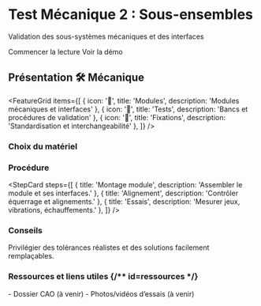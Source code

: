 
<div className="section-banner-mecanique">
  <div className="container">
    <h1 className="banner-title">Test Mécanique 2 : Sous-ensembles</h1>
    <p className="banner-description">Validation des sous-systèmes mécaniques et des interfaces</p>
    <div className="banner-actions">
      <Link className="button button--primary" to="#presentation">Commencer la lecture</Link>
      <Link className="button button--secondary" to="#ressources">Voir la démo</Link>
    </div>
  </div>
  <div className="section-accent-mecanique" />
</div>

## Présentation <span className="badge-sticker badge-mecanique">🛠️ Mécanique</span>

<FeatureGrid
  items={[
    { icon: '🧱', title: 'Modules', description: 'Modules mécaniques et interfaces' },
    { icon: '🧪', title: 'Tests', description: 'Bancs et procédures de validation' },
    { icon: '🧷', title: 'Fixations', description: 'Standardisation et interchangeabilité' },
  ]}
/>

### Choix du matériel
<Table
  headers={["Élément", "Référence", "Rôle"]}
  data={[
    ["Support moteur", "Alu 2 mm", "Rigidité et dissipation"],
    ["Entretoises", "M3 x 10", "Espacement contrôlé"],
    ["Courroie / Poulie", "GT2", "Transmission mouvement"],
  ]}
/>

### Procédure
<StepCard
  steps={[
    { title: 'Montage module', description: 'Assembler le module et ses interfaces.' },
    { title: 'Alignement', description: 'Contrôler équerrage et alignements.' },
    { title: 'Essais', description: 'Mesurer jeux, vibrations, échauffements.' },
  ]}
/>

### Conseils
<InfoCard type="tip" title="Astuces" icon="🛠️">
Privilégier des tolérances réalistes et des solutions facilement remplaçables.
</InfoCard>

### Ressources et liens utiles {/** id=ressources */}
<InfoCard type="info" title="Ressources" icon="📁">
- Dossier CAO (à venir)
- Photos/vidéos d’essais (à venir)
</InfoCard>


